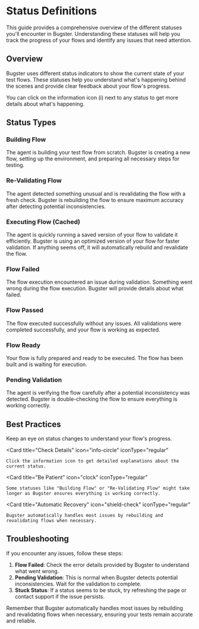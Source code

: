 # Status Definitions

<Info>
This guide provides a comprehensive overview of the different statuses you'll encounter in Bugster. Understanding these statuses will help you track the progress of your flows and identify any issues that need attention.
</Info>

## Overview

Bugster uses different status indicators to show the current state of your test flows. These statuses help you understand what's happening behind the scenes and provide clear feedback about your flow's progress.

<Tip>
You can click on the information icon (i) next to any status to get more details about what's happening.
</Tip>

## Status Types

### Building Flow
<ResponseField name="Building Flow" type="Status">
  <Expandable title="Details">
    <ResponseField name="Description" type="string">
      The agent is building your test flow from scratch.
    </ResponseField>
    <ResponseField name="What's happening" type="string">
      Bugster is creating a new flow, setting up the environment, and preparing all necessary steps for testing.
    </ResponseField>
  </Expandable>
</ResponseField>

### Re-Validating Flow
<ResponseField name="Re-Validating Flow" type="Status">
  <Expandable title="Details">
    <ResponseField name="Description" type="string">
      The agent detected something unusual and is revalidating the flow with a fresh check.
    </ResponseField>
    <ResponseField name="What's happening" type="string">
      Bugster is rebuilding the flow to ensure maximum accuracy after detecting potential inconsistencies.
    </ResponseField>
  </Expandable>
</ResponseField>

### Executing Flow (Cached)
<ResponseField name="Executing Flow (Cached)" type="Status">
  <Expandable title="Details">
    <ResponseField name="Description" type="string">
      The agent is quickly running a saved version of your flow to validate it efficiently.
    </ResponseField>
    <ResponseField name="What's happening" type="string">
      Bugster is using an optimized version of your flow for faster validation. If anything seems off, it will automatically rebuild and revalidate the flow.
    </ResponseField>
  </Expandable>
</ResponseField>

### Flow Failed
<ResponseField name="Flow Failed" type="Status">
  <Expandable title="Details">
    <ResponseField name="Description" type="string">
      The flow execution encountered an issue during validation.
    </ResponseField>
    <ResponseField name="What's happening" type="string">
      Something went wrong during the flow execution. Bugster will provide details about what failed.
    </ResponseField>
  </Expandable>
</ResponseField>

### Flow Passed
<ResponseField name="Flow Passed" type="Status">
  <Expandable title="Details">
    <ResponseField name="Description" type="string">
      The flow executed successfully without any issues.
    </ResponseField>
    <ResponseField name="What's happening" type="string">
      All validations were completed successfully, and your flow is working as expected.
    </ResponseField>
  </Expandable>
</ResponseField>

### Flow Ready
<ResponseField name="Flow Ready" type="Status">
  <Expandable title="Details">
    <ResponseField name="Description" type="string">
      Your flow is fully prepared and ready to be executed.
    </ResponseField>
    <ResponseField name="What's happening" type="string">
      The flow has been built and is waiting for execution.
    </ResponseField>
  </Expandable>
</ResponseField>

### Pending Validation
<ResponseField name="Pending Validation" type="Status">
  <Expandable title="Details">
    <ResponseField name="Description" type="string">
      The agent is verifying the flow carefully after a potential inconsistency was detected.
    </ResponseField>
    <ResponseField name="What's happening" type="string">
      Bugster is double-checking the flow to ensure everything is working correctly.
    </ResponseField>
  </Expandable>
</ResponseField>

## Best Practices

<CardGroup cols={2}>
  <Card
    title="Monitor Status Changes"
    icon="eye"
    iconType="regular"
  >
    Keep an eye on status changes to understand your flow's progress.
  </Card>

  <Card
    title="Check Details"
    icon="info-circle"
    iconType="regular"
  >
    Click the information icon to get detailed explanations about the current status.
  </Card>

  <Card
    title="Be Patient"
    icon="clock"
    iconType="regular"
  >
    Some statuses like "Building Flow" or "Re-Validating Flow" might take longer as Bugster ensures everything is working correctly.
  </Card>

  <Card
    title="Automatic Recovery"
    icon="shield-check"
    iconType="regular"
  >
    Bugster automatically handles most issues by rebuilding and revalidating flows when necessary.
  </Card>
</CardGroup>

## Troubleshooting

<Warning>
If you encounter any issues, follow these steps:
</Warning>

1. **Flow Failed**: Check the error details provided by Bugster to understand what went wrong.
2. **Pending Validation**: This is normal when Bugster detects potential inconsistencies. Wait for the validation to complete.
3. **Stuck Status**: If a status seems to be stuck, try refreshing the page or contact support if the issue persists.

<Check>
Remember that Bugster automatically handles most issues by rebuilding and revalidating flows when necessary, ensuring your tests remain accurate and reliable.
</Check> 